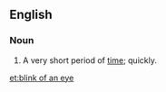 ==English==

===Noun===
{{infl|en|noun|head=[[blink]] of an [[eye]]}}

# {{idiomatic}} A very short period of [[time]]; quickly.

[[et:blink of an eye]]